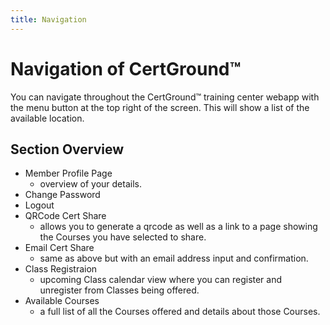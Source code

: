 ```yaml
---
title: Navigation
---
```


# Navigation of CertGround&trade;

You can navigate throughout the CertGround™ training center webapp with the menu button at the top right of the screen. This will show a list of the available location.

## Section Overview

- Member Profile Page
  - overview of your details.
- Change Password
- Logout
- QRCode Cert Share
  - allows you to generate a qrcode as well as a link to a page showing the Courses you have selected to share.
- Email Cert Share
  - same as above but with an email address input and confirmation.
- Class Registraion
  - upcoming Class calendar view where you can register and unregister from Classes being offered.
- Available Courses
  - a full list of all the Courses offered and details about those Courses.
